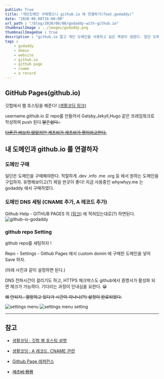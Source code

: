 ```yaml
---
publish: True
title: "개인도메인 구매했으니 github.io 에 연결하기(feat.godaddy)"
date: "2020-06-08T16:00:00"
url_path : "/blog/2020/06/08/godaddy-with-github.io"
thumbnailImage : ../images/godaddy.png
thumbnailImageUse : true
description : "github.io 말고 개인 도메인을 사용하고 싶은 욕망이 생겼다. 일단 도메인을 구입해 버렸다."
tags : 
    - godaddy
    - domin
    - website
    - github.io
    - github page
    - cname
    - a record
---
```


## GitHub Pages(github.io)
깃헙에서 웹 호스팅을 해준다! [(생활코딩 링크)](https://opentutorials.org/course/3084/18891)

username.github.io 로 repo를 만들어서 Gatsby,Jekyll,Hugo 같은 프레임워크로 작성하여 push 된다.~~말은쉽다..~~

~~[다른건 써보지 않았지만 게츠비가 게츠비가 짱이라고한다.](https://www.gatsbyjs.org/features/)~~

## 내 도메인과 github.io 를 연결하자

### 도메인 구매
일단은 도메인을 구매해야한다. 적절하게 .dev .info .me .org 등 에서 원하는 도메인을 구입하자. 유명해보이고(?) 제일 싼곳이 좋다!
지금 사용중인 whywhyy.me 는godaddy 에서 구매하였다. 

### 도메인 DNS 세팅 (CNAME 추가, A 레코드 추가)
Github Help - GITHUB PAGES 의 [(링크)](https://help.github.com/en/github/working-with-github-pages/managing-a-custom-domain-for-your-github-pages-site#about-custom-domain-configuration) 
에 적혀있는대로(?) 하면된다.
![github-io-godaddy](../images/github-io-godaddy.png)



### github repo Setting
github repo를 세팅하자 !

Repo - Settings - Github Pages  에서 custom domin 에 구매한 도메인을 넣어 Save 하자. 

(아래 사진과 같이 설정하면 된다.)

DNS 전파시간이 걸리기도 하고, HTTPS 체크박스도 github에서 증명서가 활성화 되면 체크가 가능하다. 기다리는 과정이 인내심을 요한다. 😀

~~왜 안되지.. 절망하고 있다가 시간이 지나니(?!) 설정이 완료되었다.~~

![settings menu](../images/github-io-setting-menu.png)
![settings menu setting](../images/github-io-setting.png)


--- 
## 참고

- [생활코딩 : 깃헙 웹 호스팅 설명](https://opentutorials.org/course/3084/18891)

- [생활코딩 : A 레코드, CNAME 관련](https://opentutorials.org/course/3276/20313)

- [Github Page 레퍼런스](https://help.github.com/en/github/working-with-github-pages/managing-a-custom-domain-for-your-github-pages-site#about-custom-domain-configuration) 

- ~~[게츠비 짱짱](https://www.gatsbyjs.org/features/)~~